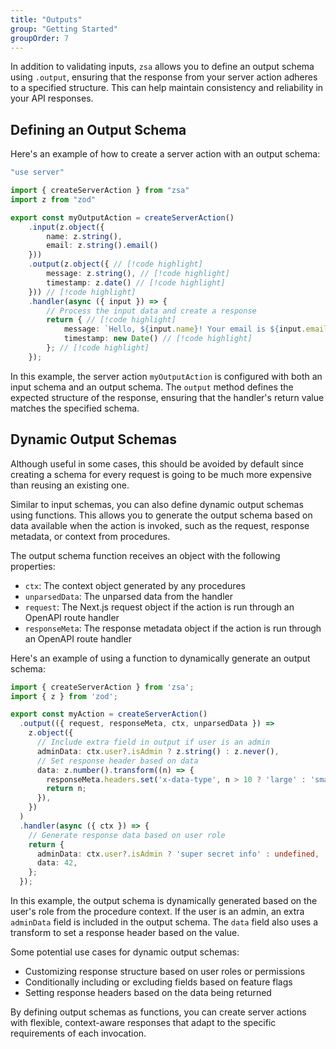 ```yaml
---
title: "Outputs"
group: "Getting Started"
groupOrder: 7
---
```


In addition to validating inputs, `zsa` allows you to define an output schema using `.output`, ensuring that the response from your server action adheres to a specified structure. This can help maintain consistency and reliability in your API responses.

## Defining an Output Schema

Here's an example of how to create a server action with an output schema:

```ts title="actions.ts"
"use server"

import { createServerAction } from "zsa"
import z from "zod"

export const myOutputAction = createServerAction()
    .input(z.object({
        name: z.string(),
        email: z.string().email()
    }))
    .output(z.object({ // [!code highlight]
        message: z.string(), // [!code highlight]
        timestamp: z.date() // [!code highlight]
    })) // [!code highlight]
    .handler(async ({ input }) => {
        // Process the input data and create a response
        return { // [!code highlight]
            message: `Hello, ${input.name}! Your email is ${input.email}.`, // [!code highlight]
            timestamp: new Date() // [!code highlight]
        }; // [!code highlight]
    });
```

In this example, the server action `myOutputAction` is configured with both an input schema and an output schema. The `output` method defines the expected structure of the response, ensuring that the handler's return value matches the specified schema.

## Dynamic Output Schemas

<Warning>
Although useful in some cases, this should be avoided by default since creating a schema for every request is going to be much more expensive than reusing an existing one.
</Warning>

Similar to input schemas, you can also define dynamic output schemas using functions. This allows you to generate the output schema based on data available when the action is invoked, such as the request, response metadata, or context from procedures.

The output schema function receives an object with the following properties:
- `ctx`: The context object generated by any procedures
- `unparsedData`: The unparsed data from the handler
- `request`: The Next.js request object if the action is run through an OpenAPI route handler
- `responseMeta`: The response metadata object if the action is run through an OpenAPI route handler

Here's an example of using a function to dynamically generate an output schema:

```typescript
import { createServerAction } from 'zsa';
import { z } from 'zod';

export const myAction = createServerAction()
  .output(({ request, responseMeta, ctx, unparsedData }) =>
    z.object({
      // Include extra field in output if user is an admin
      adminData: ctx.user?.isAdmin ? z.string() : z.never(),
      // Set response header based on data
      data: z.number().transform((n) => {
        responseMeta.headers.set('x-data-type', n > 10 ? 'large' : 'small');
        return n;
      }),
    })
  )
  .handler(async ({ ctx }) => {
    // Generate response data based on user role
    return {
      adminData: ctx.user?.isAdmin ? 'super secret info' : undefined,
      data: 42,
    };
  });
```

In this example, the output schema is dynamically generated based on the user's role from the procedure context. If the user is an admin, an extra `adminData` field is included in the output schema. The `data` field also uses a transform to set a response header based on the value.

Some potential use cases for dynamic output schemas:

- Customizing response structure based on user roles or permissions
- Conditionally including or excluding fields based on feature flags
- Setting response headers based on the data being returned

By defining output schemas as functions, you can create server actions with flexible, context-aware responses that adapt to the specific requirements of each invocation.